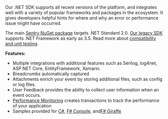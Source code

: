 Our .NET SDK supports all recent versions of the platform, and integrates well with a variety of popular frameworks and packages in the ecosystem. It gives developers helpful hints for where and why an error or performance issue might have occurred.

The main [Sentry NuGet package](https://www.nuget.org/packages/Sentry) targets .NET Standard 2.0. [Our legacy SDK](/clients/csharp/) supports .NET Framework as early as 3.5. Read more about [compatibility and unit testing](./unit-testing.mdx).

**Features:**

- Multiple integrations with additional features such as Serilog, log4net, ASP.NET Core, EntityFramework, Xamarin.
- <PlatformLink to="/enriching-events/breadcrumbs/#automatic-breadcrumbs">Breadcrumbs automatically</PlatformLink> captured
- <PlatformLink to="/enriching-events/attachments/">Attachments</PlatformLink> enrich your event by storing additional files, such as config or log files.
- <PlatformLink to="/enriching-events/user-feedback/">User Feedback</PlatformLink> provides the ability to collect user information when an event occurs.
- [Performance Monitoring](/product/performance/) creates transactions to track the performance of your application
- Samples provided for [C#](https://github.com/getsentry/sentry-dotnet/tree/main/samples), [F# Console](https://github.com/sentry-demos/fsharp), and[F# Giraffe](https://github.com/sentry-demos/giraffe)
